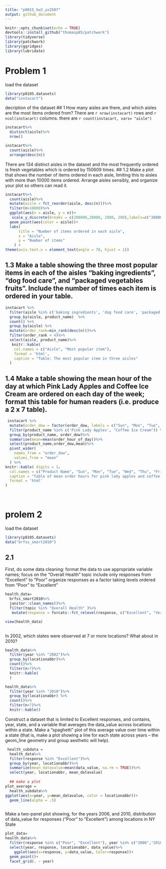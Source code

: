 ```yaml
---
title: "p8015_hw3_yx2507"
output: github_document
---
```


```r
knitr::opts_chunk$set(echo = TRUE)
devtools::install_github("thomasp85/patchwork")
library(tidyverse)
library(patchwork)
library(ggridges)
library(lubridate)
```
# Problem 1
load the dataset
```r
library(p8105.datasets)
data("instacart")
```
decription of the dataset
## 1 How many aisles are there, and which aisles are the most items ordered from?
There are `r nrow(instacart)` rows and `r ncol(instacart)` columns. 
there are `r count(instacart, vars= "aisle")` 
```r
instacart%>%
  distinct(aisle)%>%
  nrow()

instacart%>% 
  count(aisle)%>%
  arrange(desc(n))
```
There are 134 distinct aisles in the dataset and the most frequently ordered is fresh vegetables which is ordered by 150609 times.
## 1.2 Make a plot that shows the number of items ordered in each aisle, limiting this to aisles with more than 10000 items ordered. Arrange aisles sensibly, and organize your plot so others can read it.
```r
instacart%>%
  count(aisle)%>%
  mutate(aisle = fct_reorder(aisle, desc(n)))%>%
  filter(n>10000)%>%
  ggplot(aes(x = aisle, y = n))+
   scale_y_discrete(breaks = c(200000,20000, 2000, 200),labels=c("200000","20000", "2000", "200"), limits = c(10000,200000)) +
  geom_point(aes(color = aisle))+
  labs(
      title = "Number of items ordered in each aisle",
      x = "Aisle",
      y = "Number of items"
    ) +
theme(axis.text.x = element_text(angle = 70, hjust = 1))
```
## 1.3 Make a table showing the three most popular items in each of the aisles “baking ingredients”, “dog food care”, and “packaged vegetables fruits”. Include the number of times each item is ordered in your table.

```r
instacart %>% 
  filter(aisle %in% c('baking ingredients', 'dog food care', 'packaged vegetables fruits')) %>% 
  group_by(aisle, product_name)  %>% 
  count() %>% 
  group_by(aisle) %>%
  mutate(order_rank=min_rank(desc(n)))%>%
  filter(order_rank < 4)%>%
  select(aisle, product_name)%>%
   knitr::kable(
    col.names = c("Aisle", "Most popular item"), 
    format = 'html', 
    caption = "Table: The most popular item in three aisles"
  )
```

## 1.4 Make a table showing the mean hour of the day at which Pink Lady Apples and Coffee Ice Cream are ordered on each day of the week; format this table for human readers (i.e. produce a 2 x 7 table).
```r
 instacart %>% 
  mutate(order_dow = factor(order_dow, labels = c("Sun", "Mon", "Tue", "Wed", "Thu", "Fri", "Sat"))) %>% 
  filter(product_name %in% c('Pink Lady Apples', "Coffee Ice Cream")) %>% 
  group_by(product_name, order_dow)%>%
  summarise(mean=mean(order_hour_of_day))%>%
  select(product_name,order_dow,mean)%>%
  pivot_wider(
    names_from = "order_dow",
    values_from = "mean"
  ) %>% 
knitr::kable( digits = 1，
  col.names = c("Product Name", "Sun", "Mon", "Tue", "Wed", "Thu", "Fri", "Sat"),
  caption = "Table of mean order hours for pink lady apples and coffee ice creams in each day ",
  format = 'html'
)
  
  
```
# prolem 2
load the dataset

```r

library(p8105.datasets)
data("brfss_smart2010")

```
## 2.1
First, do some data cleaning:
format the data to use appropriate variable names;
focus on the “Overall Health” topic
include only responses from “Excellent” to “Poor”
organize responses as a factor taking levels ordered from “Poor” to “Excellent”
```r
health_data=
  brfss_smart2010%>%
  janitor::clean_names()%>%
  filter(topic %in% "Overall Health" )%>%
   mutate(response = forcats::fct_relevel(response, c("Excellent", "Very good", "Good", "Fair", "Poor")))

view(health_data)
  

```

In 2002, which states were observed at 7 or more locations? What about in 2010?
```r
health_data%>%
  filter(year %in% "2002")%>%
  group_by(locationabbr)%>%
  count()%>%
  filter(n>7)%>%
  knitr::kable(
  )

health_data%>%
  filter(year %in% "2010")%>%
  group_by(locationabbr) %>%
  count()%>%
  filter(n>7)%>%
  knitr::kable()

```
Construct a dataset that is limited to Excellent responses, and contains, year, state, and a variable that averages the data_value across locations within a state. Make a “spaghetti” plot of this average value over time within a state (that is, make a plot showing a line for each state across years – the geom_line geometry and group aesthetic will help).
```r


 health_subdata = 
  health_data%>%
  filter(response %in% "Excellent")%>%
  group_by(year, locationabbr)%>%
  summarize(mean_datavalue=mean(data_value, na.rm = TRUE))%>%
  select(year, locationabbr, mean_datavalue)
  
  ## make a plot
plot_average = 
  health_subdata%>%
ggplot(aes(x=year, y=mean_datavalue, color = locationabbr))+
  geom_line(alpha = .5)



```
Make a two-panel plot showing, for the years 2006, and 2010, distribution of data_value for responses (“Poor” to “Excellent”) among locations in NY State
```r
plot_data=
health_data%>%
  filter(response %in% c("Poor", "Excellent"), year %in% c("2006","2010"), locationabbr == "NY")%>%
  select(year, response, locationabbr, data_value)%>%
    ggplot(aes(x=response, y=data_value, Color=response))+
  geom_point()+
  facet_grid(. ~ year)
    
  
```

